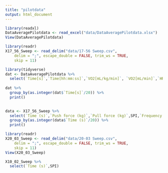 ```yaml
---
title: "pilotdata"
output: html_document
---
```



```r
library(readxl)
DataAveragePilotdata <- read_excel("data/DataAveragePilotdata.xlsx")
View(DataAveragePilotdata)
```

```r
library(readr)
X17_56_Sweep <- read_delim("data/17-56 Sweep.csv", 
    delim = ";", escape_double = FALSE, trim_ws = TRUE, 
    skip = 11)
```



```r
library(tidyverse)
dat <- DataAveragePilotdata %>%
  select(`Time[s]`,`Time[hh:mm:ss]`,`VO2[mL/kg/min]`, `VO2[mL/min]`,`HR[bpm]`,`Ve[L/min]`)
                                                  
dat %>%
  group_by(as.integer(dat$`Time[s]`/20)) %>% 
  print()
        
```
```r
data <- X17_56_Sweep %>%
  select(`Time (s)`,`Push force (kg)`,`Pull force (kg)`,SPI,`Frequency (Hz)`) %>%
  group_by(as.integer(data$`Time (s)`/20)) %>%
  print()
```
```r
library(readr)
X20_03_Sweep <- read_delim("data/20-03 Sweep.csv", 
    delim = ";", escape_double = FALSE, trim_ws = TRUE, 
    skip = 11)
View(X20_03_Sweep)

X10_02_Sweep %>%
  select(`Time (s)`,SPI)
```

